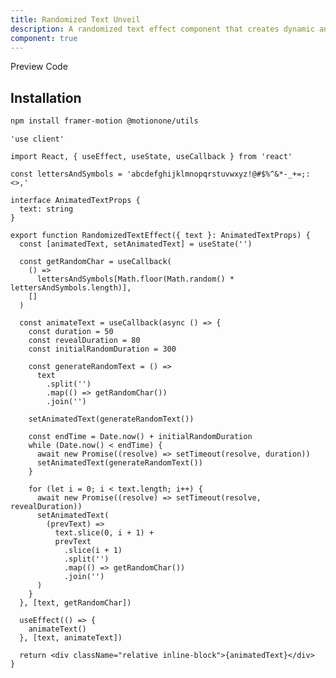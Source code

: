 ```yaml
---
title: Randomized Text Unveil
description: A randomized text effect component that creates dynamic and unpredictable animations for text elements before displaying the user-provided text.
component: true
---
```


<Tabs defaultValue="preview" className="w-full relative">
  <TabsList>
    <TabsTrigger value="preview">Preview</TabsTrigger>
    <TabsTrigger value="codesnippet">Code</TabsTrigger>
  </TabsList>
  <TabsContent value="preview">
    <ComponentPreview
      heightFixed={false}
      name="Randomized-text-unveil"
      category="beam"
    />
  </TabsContent>
  <TabsContent value="codesnippet">
    <CodeWrapper noExpand={true}>
      <CodePreview name="Randomized-text-unveil" category="beam" />
    </CodeWrapper>
  </TabsContent>
</Tabs>

## Installation

```bash
npm install framer-motion @motionone/utils
```

```tsx title="text-marquee.tsx"
'use client'

import React, { useEffect, useState, useCallback } from 'react'

const lettersAndSymbols = 'abcdefghijklmnopqrstuvwxyz!@#$%^&*-_+=;:<>,'

interface AnimatedTextProps {
  text: string
}

export function RandomizedTextEffect({ text }: AnimatedTextProps) {
  const [animatedText, setAnimatedText] = useState('')

  const getRandomChar = useCallback(
    () =>
      lettersAndSymbols[Math.floor(Math.random() * lettersAndSymbols.length)],
    []
  )

  const animateText = useCallback(async () => {
    const duration = 50
    const revealDuration = 80
    const initialRandomDuration = 300

    const generateRandomText = () =>
      text
        .split('')
        .map(() => getRandomChar())
        .join('')

    setAnimatedText(generateRandomText())

    const endTime = Date.now() + initialRandomDuration
    while (Date.now() < endTime) {
      await new Promise((resolve) => setTimeout(resolve, duration))
      setAnimatedText(generateRandomText())
    }

    for (let i = 0; i < text.length; i++) {
      await new Promise((resolve) => setTimeout(resolve, revealDuration))
      setAnimatedText(
        (prevText) =>
          text.slice(0, i + 1) +
          prevText
            .slice(i + 1)
            .split('')
            .map(() => getRandomChar())
            .join('')
      )
    }
  }, [text, getRandomChar])

  useEffect(() => {
    animateText()
  }, [text, animateText])

  return <div className="relative inline-block">{animatedText}</div>
}
```
